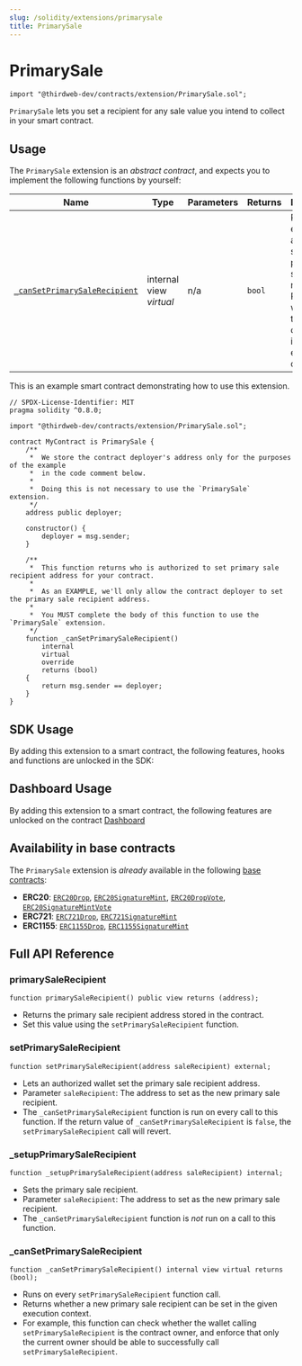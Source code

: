 ```yaml
---
slug: /solidity/extensions/primarysale
title: PrimarySale
---
```



# PrimarySale

```solidity
import "@thirdweb-dev/contracts/extension/PrimarySale.sol";
```

`PrimarySale` lets you set a recipient for any sale value you intend to collect in your smart contract.

<ViewContractCodeButton
  link="https://github.com/thirdweb-dev/contracts/blob/main/contracts/extension/PrimarySale.sol"
  name="PrimarySale"
/>

## Usage

The `PrimarySale` extension is an _abstract contract_, and expects you to implement the following functions by yourself:

| Name                                                                                                      | Type                    | Parameters | Returns | Description                                                                                                                     |
| --------------------------------------------------------------------------------------------------------- | ----------------------- | ---------- | ------- | ------------------------------------------------------------------------------------------------------------------------------- |
| [`_canSetPrimarySaleRecipient`](/solidity/extension-contracts/primarysale#_cansetprimarysalerecipient) | internal view _virtual_ | n/a        | `bool`  | Runs on every attempt to set a new primary sale recipient. Returns whether this info can be set in the given execution context. |

This is an example smart contract demonstrating how to use this extension.

```solidity
// SPDX-License-Identifier: MIT
pragma solidity ^0.8.0;

import "@thirdweb-dev/contracts/extension/PrimarySale.sol";

contract MyContract is PrimarySale {
    /**
     *  We store the contract deployer's address only for the purposes of the example
     *  in the code comment below.
     *
     *  Doing this is not necessary to use the `PrimarySale` extension.
     */
    address public deployer;

    constructor() {
        deployer = msg.sender;
    }

    /**
     *  This function returns who is authorized to set primary sale recipient address for your contract.
     *
     *  As an EXAMPLE, we'll only allow the contract deployer to set the primary sale recipient address.
     *
     *  You MUST complete the body of this function to use the `PrimarySale` extension.
     */
    function _canSetPrimarySaleRecipient()
        internal
        virtual
        override
        returns (bool)
    {
        return msg.sender == deployer;
    }
}
```

## SDK Usage

By adding this extension to a smart contract, the following features, hooks and functions are unlocked in the SDK:

## Dashboard Usage

By adding this extension to a smart contract, the following features are unlocked on the contract [Dashboard](/dashboard)

## Availability in base contracts

The `PrimarySale` extension is _already_ available in the following [base contracts](/solidity/base-contracts):

- **ERC20**: [`ERC20Drop`](/solidity/base-contracts/erc-20/erc20drop), [`ERC20SignatureMint`](/solidity/base-contracts/erc-20/erc20signaturemint), [`ERC20DropVote`](/solidity/base-contracts/erc-20/erc20drop-vote), [`ERC20SignatureMintVote`](/solidity/base-contracts/erc-20/erc20signaturemint-vote)
- **ERC721**: [`ERC721Drop`](/solidity/base-contracts/erc-721/erc721drop), [`ERC721SignatureMint`](/solidity/base-contracts/erc-721/erc721signaturemint)
- **ERC1155**: [`ERC1155Drop`](/solidity/base-contracts/erc-1155/erc1155drop), [`ERC1155SignatureMint`](/solidity/base-contracts/erc-1155/erc1155signaturemint)

## Full API Reference

### primarySaleRecipient

```solidity
function primarySaleRecipient() public view returns (address);
```

- Returns the primary sale recipient address stored in the contract.
- Set this value using the `setPrimarySaleRecipient` function.

### setPrimarySaleRecipient

```solidity
function setPrimarySaleRecipient(address saleRecipient) external;
```

- Lets an authorized wallet set the primary sale recipient address.
- Parameter `saleRecipient`: The address to set as the new primary sale recipient.
- The `_canSetPrimarySaleRecipient` function is run on every call to this function. If the return value of `_canSetPrimarySaleRecipient` is `false`, the `setPrimarySaleRecipient` call will revert.

### \_setupPrimarySaleRecipient

```solidity
function _setupPrimarySaleRecipient(address saleRecipient) internal;
```

- Sets the primary sale recipient.
- Parameter `saleRecipient`: The address to set as the new primary sale recipient.
- The `_canSetPrimarySaleRecipient` function is _not_ run on a call to this function.

### \_canSetPrimarySaleRecipient

```solidity
function _canSetPrimarySaleRecipient() internal view virtual returns (bool);
```

- Runs on every `setPrimarySaleRecipient` function call.
- Returns whether a new primary sale recipient can be set in the given execution context.
- For example, this function can check whether the wallet calling `setPrimarySaleRecipient` is the contract owner, and enforce that only the current owner should be able to successfully call `setPrimarySaleRecipient`.
